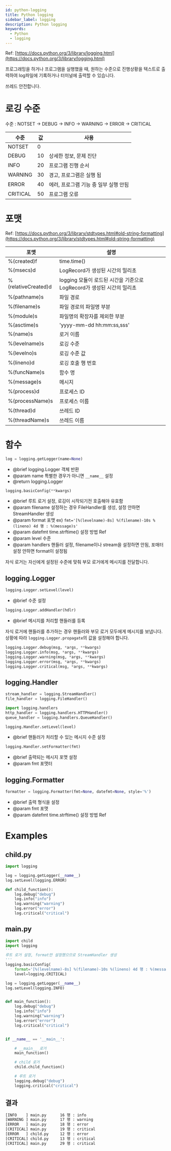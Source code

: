 ```yaml
---
id: python-logging
title: Python logging
sidebar_label: logging
description: Python logging
keywords:
  - Python
  - logging
---
```


Ref: [https://docs.python.org/3/library/logging.html](https://docs.python.org/3/library/logging.html)

프로그래밍을 하거나 프로그램을 실행했을 때, 원하는 수준으로 진행상황을 텍스트로 출력하여 log파일에 기록하거나 터미널에 출력할 수 있습니다.

쓰레드 안전합니다.

# 로깅 수준

수준 : NOTSET -> DEBUG -> INFO -> WARNING -> ERROR -> CRITICAL

| 수준     | 값  | 사용                                  |
| -------- | --- | ------------------------------------- |
| NOTSET   | 0   |                                       |
| DEBUG    | 10  | 상세한 정보, 문제 진단                |
| INFO     | 20  | 프로그램 진행 순서                    |
| WARNING  | 30  | 경고, 프로그램은 실행 됨              |
| ERROR    | 40  | 에러, 프로그램 기능 중 일부 실행 안됨 |
| CRITICAL | 50  | 프로그램 오류                         |

# 포맷

Ref: [https://docs.python.org/3/library/stdtypes.html#old-string-formatting](https://docs.python.org/3/library/stdtypes.html#old-string-formatting)

| 포맷                | 설명                                                                   |
| ------------------- | ---------------------------------------------------------------------- |
| %(created)f         | time.time()                                                            |
| %(msecs)d           | LogRecord가 생성된 시간의 밀리초                                       |
| %(relativeCreated)d | logging 모듈이 로드된 시간을 기준으로 LogRecord가 생성된 시간의 밀리초 |
| %(pathname)s        | 파일 경로                                                              |
| %(filename)s        | 파일 경로의 파일명 부분                                                |
| %(module)s          | 파일명의 확장자를 제외한 부분                                          |
| %(asctime)s         | 'yyyy-mm-dd hh:mm:ss,sss'                                              |
| %(name)s            | 로거 이름                                                              |
| %(levelname)s       | 로깅 수준                                                              |
| %(levelno)s         | 로깅 수준 값                                                           |
| %(lineno)d          | 로깅 호출 행 번호                                                      |
| %(funcName)s        | 함수 명                                                                |
| %(message)s         | 메시지                                                                 |
| %(process)d         | 프로세스 ID                                                            |
| %(processName)s     | 프로세스 이름                                                          |
| %(thread)d          | 쓰레드 ID                                                              |
| %(threadName)s      | 쓰레드 이름                                                            |

# 함수

```python
log = logging.getLogger(name=None)
```

- @brief logging.Logger 객체 반환
- @param name 특별한 경우가 아니면 `__name__` 설정
- @return logging.Logger

```python
logging.basicConfig(**kwargs)
```

- @brief 루트 로거 설정, 로깅이 시작되기전 호출해야 유효함
- @param filename 설정하는 경우 FileHandler를 생성, 설정 안하면 StreamHandler 생성
- @param format 포맷
  ex) `fmt='[%(levelname)-8s] %(filename)-10s %(lineno) 4d 행 : %(message)s'`
- @param datefmt time.strftime() 설정 방법 Ref
- @param level 수준
- @param handlers 핸들러 설정, filename이나 stream을 설정하면 안됨, 포매터 설정 안하면 format이 설정됨

자식 로거는 자신에게 설정된 수준에 맞춰 부모 로거에게 메시지를 전달합니다.

## logging.Logger

```python
logging.Logger.setLevel(level)
```

- @brief 수준 설정

```python
logging.Logger.addHandler(hdlr)
```

- @brief 메시지를 처리할 핸들러를 등록

자식 로거에 핸들러를 추가하는 경우 핸들러와 부모 로거 모두에게 메시지를 보냅니다.
상황에 따라 `logging.Logger.propagate`의 값을 설정해야 합니다.

```python
logging.Logger.debug(msg, *args, **kwargs)
logging.Logger.info(msg, *args, **kwargs)
logging.Logger.warning(msg, *args, **kwargs)
logging.Logger.error(msg, *args, **kwargs)
logging.Logger.critical(msg, *args, **kwargs)
```

## logging.Handler

```python
stream_handler = logging.StreamHandler()
file_handler = logging.FileHandler()

import logging.handlers
http_handler = logging.handlers.HTTPHandler()
queue_handler = logging.handlers.QueueHandler()
```

```python
logging.Handler.setLevel(level)
```

- @brief 핸들러가 처리할 수 있는 메시지 수준 설정

```python
logging.Handler.setFormatter(fmt)
```

- @brief 출력되는 메시지 포맷 설정
- @param fmt 포맷터

## logging.Formatter

```python
formatter = logging.Formatter(fmt=None, datefmt=None, style='%')
```

- @brief 출력 형식을 설정
- @param fmt 포맷
- @param datefmt time.strftime() 설정 방법 Ref

# Examples

## child.py

```python
import logging

log = logging.getLogger(__name__)
log.setLevel(logging.ERROR)

def child_function():
    log.debug("debug")
    log.info("info")
    log.warning("warning")
    log.error("error")
    log.critical("critical")
```

## main.py

```python
import child
import logging
'''
루트 로거 설정, format만 설정했으므로 StreamHandler 생성
'''
logging.basicConfig(
    format='[%(levelname)-8s] %(filename)-10s %(lineno) 4d 행 : %(message)s',
    level=logging.CRITICAL)

log = logging.getLogger(__name__)
log.setLevel(logging.INFO)


def main_function():
    log.debug("debug")
    log.info("info")
    log.warning("warning")
    log.error("error")
    log.critical("critical")


if __name__ == '__main__':

    # __main__ 로거
    main_function()

    # child 로거
    child.child_function()

    # 루트 로거
    logging.debug("debug")
    logging.critical("critical")
```

## 결과

```bash
[INFO    ] main.py      16 행 : info
[WARNING ] main.py      17 행 : warning
[ERROR   ] main.py      18 행 : error
[CRITICAL] main.py      19 행 : critical
[ERROR   ] child.py     12 행 : error
[CRITICAL] child.py     13 행 : critical
[CRITICAL] main.py      29 행 : critical
```
